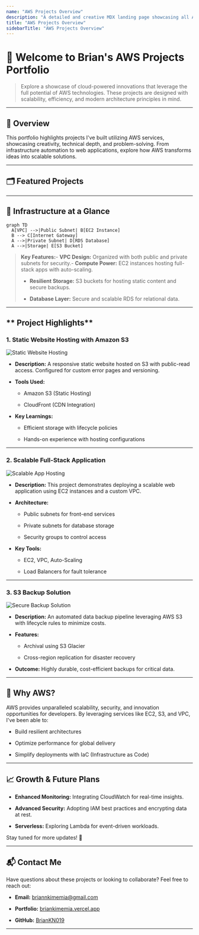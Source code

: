 ```yaml
---
name: "AWS Projects Overview"
description: "A detailed and creative MDX landing page showcasing all AWS projects, using a modern, interactive style."
title: "AWS Projects Overview"
sidebarTitle: "AWS Projects Overview"
---
```


# 🌟 Welcome to **Brian's AWS Projects Portfolio**

> Explore a showcase of cloud-powered innovations that leverage the full potential of AWS technologies. These projects are designed with scalability, efficiency, and modern architecture principles in mind.

***

## **🚀 Overview**

This portfolio highlights projects I've built utilizing AWS services, showcasing creativity, technical depth, and problem-solving. From infrastructure automation to web applications, explore how AWS transforms ideas into scalable solutions.

***

## **🗂 Featured Projects**

<Grid className="grid grid-cols-1 md:grid-cols-2 lg:grid-cols-3 gap-6">
  <ProjectCard title="Cloud Hosted Static Website" description="A lightweight static website hosted on Amazon S3 with seamless routing and error handling. Configured for public access and blazing-fast delivery via CloudFront." imagePath="/images/projects/static-website.jpg" link="/projects/static-website" />

  <ProjectCard title="Scalable Web App Hosting" description="A scalable full-stack web application hosted on an EC2 instance. The architecture leverages VPC, subnets, and auto-scaling groups for high availability." imagePath="/images/projects/scalable-web-app.jpg" link="/projects/scalable-web-app" />

  <ProjectCard title="Secure Data Backup Solution" description="An S3 bucket integrated with lifecycle policies for automatic backups and secure storage, ensuring compliance and durability." imagePath="/images/projects/data-backup.jpg" link="/projects/data-backup" />
</Grid>

***

## **🔧 Infrastructure at a Glance**

```mermaid
graph TD
  A[VPC] -->|Public Subnet| B[EC2 Instance]
  B --> C[Internet Gateway]
  A -->|Private Subnet| D[RDS Database]
  A -->|Storage| E[S3 Bucket]
```

> **Key Features:**- **VPC Design:** Organized with both public and private subnets for security.- **Compute Power:** EC2 instances hosting full-stack apps with auto-scaling.
>
> - **Resilient Storage:** S3 buckets for hosting static content and secure backups.
>
> - **Database Layer:** Secure and scalable RDS for relational data.

***

## \*\* Project Highlights\*\*

### 1. **Static Website Hosting with Amazon S3**

![Static Website Hosting](/images/projects/static-website.jpg)

* **Description:** A responsive static website hosted on S3 with public-read access. Configured for custom error pages and versioning.

* **Tools Used:**

  * Amazon S3 (Static Hosting)

  * CloudFront (CDN Integration)

* **Key Learnings:**

  * Efficient storage with lifecycle policies

  * Hands-on experience with hosting configurations

***

### 2. **Scalable Full-Stack Application**

![Scalable App Hosting](/images/projects/scalable-web-app.jpg)

* **Description:** This project demonstrates deploying a scalable web application using EC2 instances and a custom VPC.

* **Architecture:**

  * Public subnets for front-end services

  * Private subnets for database storage

  * Security groups to control access

* **Key Tools:**

  * EC2, VPC, Auto-Scaling

  * Load Balancers for fault tolerance

***

### 3. **S3 Backup Solution**

![Secure Backup Solution](/images/projects/data-backup.jpg)

* **Description:** An automated data backup pipeline leveraging AWS S3 with lifecycle rules to minimize costs.

* **Features:**

  * Archival using S3 Glacier

  * Cross-region replication for disaster recovery

* **Outcome:** Highly durable, cost-efficient backups for critical data.

***

## **🎯 Why AWS?**

AWS provides unparalleled scalability, security, and innovation opportunities for developers. By leveraging services like EC2, S3, and VPC, I've been able to:

* Build resilient architectures

* Optimize performance for global delivery

* Simplify deployments with IaC (Infrastructure as Code)

***

## **📈 Growth & Future Plans**

* **Enhanced Monitoring:** Integrating CloudWatch for real-time insights.

* **Advanced Security:** Adopting IAM best practices and encrypting data at rest.

* **Serverless:** Exploring Lambda for event-driven workloads.

Stay tuned for more updates! 🚀

***

## **📬 Contact Me**

Have questions about these projects or looking to collaborate? Feel free to reach out:

* **Email:** [briannkimemia@gmail.com](mailto:briannkimemia@gmail.com)

* **Portfolio:** [briankimemia.vercel.app](https://briankimemia.vercel.app)

* **GitHub:** [BrianKN019](https://github.com/BrianKN019)

***